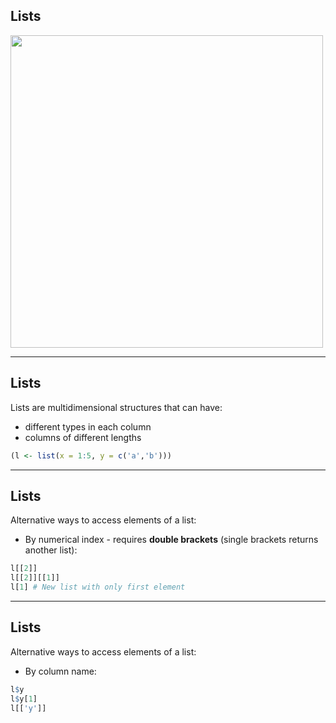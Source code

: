 ## Lists

<img src="Images/Lists.png" style="width: 500px;"/>

---

## Lists

Lists are multidimensional structures that can have:

* different types in each column
* columns of different lengths
```{r}
(l <- list(x = 1:5, y = c('a','b')))
```

---

## Lists

Alternative ways to access elements of a list:

* By numerical index - requires **double brackets** (single brackets returns another list):
```{r}
l[[2]]
l[[2]][[1]]
l[1] # New list with only first element
```

---

## Lists

Alternative ways to access elements of a list:

* By column name:
```{r}
l$y
l$y[1]
l[['y']]
```

